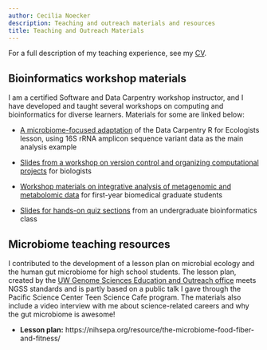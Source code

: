```yaml
---
author: Cecilia Noecker
description: Teaching and outreach materials and resources
title: Teaching and Outreach Materials
---
```


For a full description of my teaching experience, see my [CV](/cv_2022.pdf).

## Bioinformatics workshop materials

I am a certified Software and Data Carpentry workshop instructor, and I have developed and taught several workshops on computing and bioinformatics for diverse learners. Materials for some are linked below:

- [A microbiome-focused adaptation](https://cnoecker.github.io/R-microbiome-workshop/) of the Data Carpentry R for Ecologists lesson, using 16S rRNA amplicon sequence variant data as the main analysis example

- [Slides from a workshop on version control and organizing computational projects](https://cnoecker.github.io/R-microbiome-workshop/overviewPresOrgTools.html#/) for biologists

- [Workshop materials on integrative analysis of metagenomic and metabolomic data](https://cnoecker.github.io/MultiOmicsTutorial/) for first-year biomedical graduate students

- [Slides for hands-on quiz sections](https://cnoecker.github.io/genome373/slides) from an undergraduate bioinformatics class

## Microbiome teaching resources

I contributed to the development of a lesson plan on microbial ecology and the human gut microbiome for high school students. The lesson plan, created by the [UW Genome Sciences Education and Outreach office](https://gsoutreach.gs.washington.edu/) meets NGSS standards and is partly based on a public talk I gave through the Pacific Science Center Teen Science Cafe program. The materials also include a video interview with me about science-related careers and why the gut microbiome is awesome!

- **Lesson plan:** https://nihsepa.org/resource/the-microbiome-food-fiber-and-fitness/